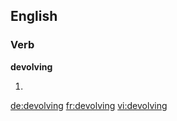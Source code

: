 
==English==

===Verb===
'''devolving'''

# {{present participle of|devolve}}

[[de:devolving]]
[[fr:devolving]]
[[vi:devolving]]